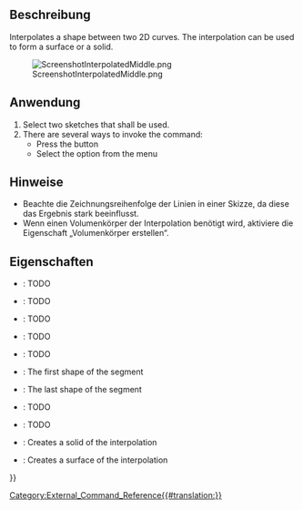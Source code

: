 <languages/>

<div lang="en" dir="ltr" class="mw-content-ltr">
{{Docnav
|[[CurvedShapes_CurvedSegment|CurvedSegment]]
|[[CurvedShapes_SurfaceCut|SurfaceCut]]
|[[CurvedShapes_Workbench|CurvedShapes]]
|IconL=CurvedShapes_CurvedSegment.svg
|IconR=CurvedShapes_SurfaceCut.svg
|IconC=CurvedShapes_workbench_icon.svg
}}
</div>

<div lang="en" dir="ltr" class="mw-content-ltr">
{{GuiCommand
|Name=CurvedShapes InterpolatedMiddle
|MenuLocation=Curved Shapes → Interpolated Middle
|Workbenches=[[CurvedShapes_Workbench|CurvedShapes]]
|Shortcut=
|SeeAlso=
}}
</div>

<span id="Description"></span>
==Beschreibung==

<div lang="en" dir="ltr" class="mw-content-ltr">
Interpolates a shape between two 2D curves. The interpolation can be used to form a surface or a solid.
</div>

[[File:ScreenshotInterpolatedMiddle.png|none|thumb]]
<div lang="en" dir="ltr" class="mw-content-ltr">
{{Caption|Image of a simple FreeCAD project with two sketches using the InterpolatedMiddle command}}
</div>

<span id="Usage"></span>
==Anwendung==

<div lang="en" dir="ltr" class="mw-content-ltr">
# Select two sketches that shall be used.
# There are several ways to invoke the command:
#* Press the {{Button|[[Image:CurvedShapes_InterpolatedMiddle.svg|16px]] [[CurvedShapes_InterpolatedMiddle|Interpolated Middle]]}} button
#* Select the {{MenuCommand|Curved Shapes → [[Image:CurvedShapes_InterpolatedMiddle.svg|16px]] Interpolated Middle}} option from the menu
</div>

<span id="Notes"></span>
==Hinweise==

* Beachte die Zeichnungsreihenfolge der Linien in einer Skizze, da diese das Ergebnis stark beeinflusst.
* Wenn einen Volumenkörper der Interpolation benötigt wird, aktiviere die Eigenschaft „Volumenkörper erstellen“.

<span id="Properties"></span>
==Eigenschaften==

{{Properties_Title|Interpolierte Mitte}}

<div lang="en" dir="ltr" class="mw-content-ltr">
* {{PropertyData|Interpolation Points}}: TODO
* {{PropertyData|Loft Max Degree}}: TODO
* {{PropertyData|Max Loft Size}}: TODO
* {{PropertyData|Normal Shape1}}: TODO
* {{PropertyData|Normal Shape2}}: TODO
* {{PropertyData|Shape1}}: The first shape of the segment
* {{PropertyData|Shape2}}: The last shape of the segment
* {{PropertyData|Twist}}: TODO
* {{PropertyData|Twist Reverse}}: TODO
* {{PropertyData|make Solid}}: Creates a solid of the interpolation
* {{PropertyData|make Surface}}: Creates a surface of the interpolation
</div>


<div lang="en" dir="ltr" class="mw-content-ltr">
{{Docnav
|[[CurvedShapes_CurvedSegment|CurvedSegment]]
|[[CurvedShapes_SurfaceCut|SurfaceCut]]
|[[CurvedShapes_Workbench|CurvedShapes]]
|IconL=CurvedShapes_CurvedSegment.svg
|IconR=CurvedShapes_SurfaceCut.svg
|IconC=CurvedShapes_workbench_icon.svg
}}
</div>

{{Userdocnavi{{#translation:}}}}
[[Category:External_Command_Reference{{#translation:}}]]